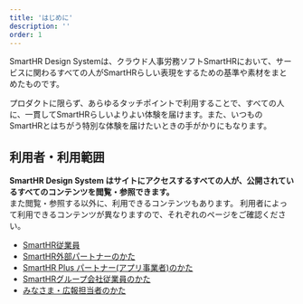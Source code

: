 ```yaml
---
title: 'はじめに'
description: ''
order: 1
---
```


SmartHR Design Systemは、クラウド人事労務ソフトSmartHRにおいて、サービスに関わるすべての人がSmartHRらしい表現をするための基準や素材をまとめたものです。

プロダクトに限らず、あらゆるタッチポイントで利用することで、すべての人に、一貫してSmartHRらしいよりよい体験を届けます。また、いつものSmartHRとはちがう特別な体験を届けたいときの手がかりにもなります。

## 利用者・利用範囲

**SmartHR Design System はサイトにアクセスするすべての人が、公開されているすべてのコンテンツを閲覧・参照できます。**  
また閲覧・参照する以外に、利用できるコンテンツもあります。
利用者によって利用できるコンテンツが異なりますので、それぞれのページをご確認ください。

- [SmartHR従業員](./user/smarthr_employee)
- [SmartHR外部パートナーのかた](./user/smarthr_partner)
- [SmartHR Plus パートナー(アプリ事業者)のかた](./user/app_partner)
- [SmartHRグループ会社従業員のかた](./user/group_employee)
- [みなさま・広報担当者のかた](./user/all)
